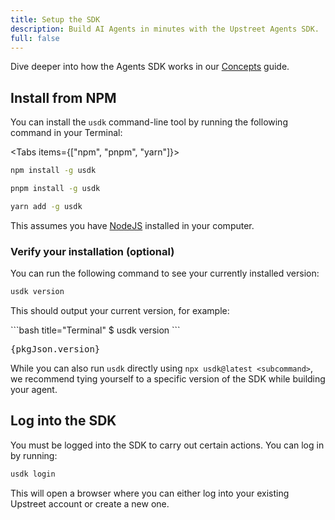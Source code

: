 ```yaml
---
title: Setup the SDK
description: Build AI Agents in minutes with the Upstreet Agents SDK.
full: false
---
```



Dive deeper into how the Agents SDK works in our [Concepts](/docs/concepts/agents-sdk) guide.

## Install from NPM

You can install the `usdk` command-line tool by running the following command in your Terminal:

<Tabs items={["npm", "pnpm", "yarn"]}>
 
```bash tab="npm"
npm install -g usdk
```
 
```bash tab="pnpm"
pnpm install -g usdk
```

```bash tab="yarn"
yarn add -g usdk
```
 
</Tabs>

This assumes you have [NodeJS](https://nodejs.org/en/learn/getting-started/how-to-install-nodejs) installed in your computer. 

### Verify your installation (optional)

You can run the following command to see your currently installed version:
```bash
usdk version
```

This should output your current version, for example:

<Wrapper>
<div className="bg-transparent prose-no-margin px-20">

<div className="bg-fd-background rounded-lg">
```bash title="Terminal"
$ usdk version
```
<CodeBlock className='-mt-8' icon={"bash"} keepBackground allowCopy={false}>
        <Pre>{pkgJson.version}</Pre>
</CodeBlock>
</div>

</div>
</Wrapper>


<Callout>While you can also run `usdk` directly using `npx usdk@latest <subcommand>`, we recommend tying yourself to a specific version of the SDK while building your agent.</Callout>

## Log into the SDK
You must be logged into the SDK to carry out certain actions. You can log in by running: 
```bash
usdk login
```

This will open a browser where you can either log into your existing Upstreet account or create a new one.
